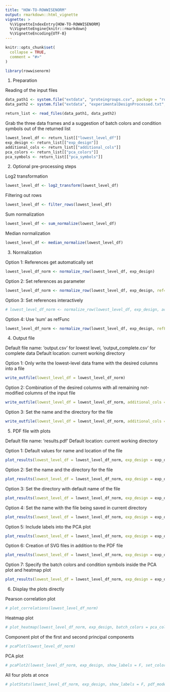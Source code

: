 ```yaml
---
title: "HOW-TO-ROWWISENORM"
output: rmarkdown::html_vignette
vignette: >
  %\VignetteIndexEntry{HOW-TO-ROWWISENORM}
  %\VignetteEngine{knitr::rmarkdown}
  %\VignetteEncoding{UTF-8}
---
```


```r
knitr::opts_chunk$set(
  collapse = TRUE,
  comment = "#>"
)
```

```r
library(rowwisenorm)
```

####################################
1. Preparation

Reading of the input files
```r
data_path1 <- system.file("extdata", "proteingroups.csv", package = "rowwisenorm")
data_path2 <- system.file("extdata", "experimentalDesignProcessed.txt", package = "rowwisenorm")

return_list <- read_files(data_path1, data_path2)
```

Grab the three data frames and a suggestion of batch colors and condition symbols out of the returned list
```r
lowest_level_df <- return_list[["lowest_level_df"]]
exp_design <- return_list[["exp_design"]]
additional_cols <- return_list[["additional_cols"]]
pca_colors <- return_list[["pca_colors"]]
pca_symbols <- return_list[["pca_symbols"]]
```

####################################
2. Optional pre-processing steps

Log2 transformation
```r
lowest_level_df <- log2_transform(lowest_level_df)
```

Filtering out rows
```r
lowest_level_df <- filter_rows(lowest_level_df)
```

Sum normalization 
```r
lowest_level_df <- sum_normalize(lowest_level_df)
```

Median normalization
```r
lowest_level_df <- median_normalize(lowest_level_df)
```

####################################
3. Normalization

Option 1: References get automatically set
```r
lowest_level_df_norm <- normalize_row(lowest_level_df, exp_design)
```

Option 2: Set references as parameter
```r
lowest_level_df_norm <- normalize_row(lowest_level_df, exp_design, ref=c("L", "M", "H"))
```

Option 3: Set references interactively
```r
# lowest_level_df_norm <- normalize_row(lowest_level_df, exp_design, active = TRUE)
```

Option 4: Use 'sum' as refFunc
```r
lowest_level_df_norm <- normalize_row(lowest_level_df, exp_design, refFunc = "sum")
```

####################################
4. Output file

Default file name: 'output.csv' for lowest level, 
                  'output_complete.csv' for complete data
Default location: current working directory

Option 1: Only write the lowest-level data frame with the desired columns into a file
```r
write_outfile(lowest_level_df = lowest_level_df_norm)
```

Option 2: Combination of the desired columns with all remaining not-modified columns of the input file
```r
write_outfile(lowest_level_df = lowest_level_df_norm, additional_cols = additional_cols)
```

Option 3: Set the name and the directory for the file
```r
write_outfile(lowest_level_df = lowest_level_df_norm, additional_cols = additional_cols, filename = "myfile", output_dir = "myout")
```

####################################
5. PDF file with plots

Default file name: 'results.pdf'
Default location: current working directory

Option 1: Default values for name and location of the file
```r
plot_results(lowest_level_df = lowest_level_df_norm, exp_design = exp_design)
```

Option 2: Set the name and the directory for the file
```r
plot_results(lowest_level_df = lowest_level_df_norm, exp_design = exp_design, filename = "my_rowwisenorm_result", output_dir = "res")
```

Option 3: Set the directory with default name of the file 
```r
plot_results(lowest_level_df = lowest_level_df_norm, exp_design = exp_design, output_dir = "res")
```

Option 4: Set the name with the file being saved in current directory
```r
plot_results(lowest_level_df = lowest_level_df_norm, exp_design = exp_design, filename = "my_rowwisenorm_result")
```

Option 5: Include labels into the PCA plot
```r
plot_results(lowest_level_df = lowest_level_df_norm, exp_design = exp_design, show_labels = T)
```

Option 6: Creation of SVG files in addition to the PDF file
```r
plot_results(lowest_level_df = lowest_level_df_norm, exp_design = exp_design, svg = T)
```

Option 7: Specify the batch colors and condition symbols inside the PCA plot and heatmap plot
```r
plot_results(lowest_level_df = lowest_level_df_norm, exp_design = exp_design, set_colors = pca_colors, set_symbols = pca_symbols)
```

####################################
6. Display the plots directly

Pearson correlation plot
```r
# plot_correlations(lowest_level_df_norm)
```

Heatmap plot
```r
# plot_heatmap(lowest_level_df_norm, exp_design, batch_colors = pca_colors)
```

Component plot of the first and second principal components
```r
# pcaPlot(lowest_level_df_norm)
```

PCA plot
```r
# pcaPlot2(lowest_level_df_norm, exp_design, show_labels = F, set_colors = pca_colors, set_symbols = pca_symbols)
```

All four plots at once
```r
# plotStats(lowest_level_df_norm, exp_design, show_labels = F, pdf_mode = F, set_colors = pca_colors, set_symbols = pca_symbols)
```



